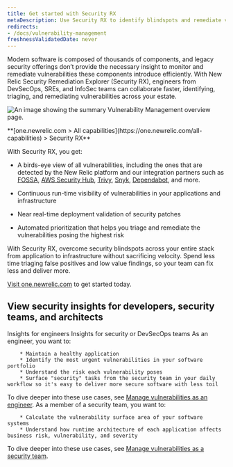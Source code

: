 ```yaml
---
title: Get started with Security RX 
metaDescription: Use Security RX to identify blindspots and remediate vulnerabilities.
redirects:
- /docs/vulnerability-management
freshnessValidatedDate: never
---
```


Modern software is composed of thousands of components, and legacy security offerings don’t provide the necessary insight to monitor and remediate vulnerabilities these components introduce efficiently. With New Relic Security Remediation Explorer (Security RX), engineers from DevSecOps, SREs, and InfoSec teams can collaborate faster, identifying, triaging, and remediating vulnerabilities across your estate.

<img
  title="Vulnerability Management overview"
  alt="An image showing the summary Vulnerability Management overview page."
  src="/images/security_screenshot-full_security-overview.webp"
/>

<figcaption>
  <DNT>
    **[one.newrelic.com > All capabilities](https://one.newrelic.com/all-capabilities) > Security RX**
  </DNT>
</figcaption>

With Security RX, you get:

* A birds-eye view of all vulnerabilities, including the ones that are detected by the New Relic platform and our integration partners such as [FOSSA](docs/vulnerability-management/integrations/fossa/), [AWS Security Hub](docs/vulnerability-management/integrations/aws/), [Trivy](/docs/vulnerability-management/integrations/trivy), [Snyk](docs/vulnerability-management/integrations/snyk/), [Dependabot](install/vm/), and more.

* Continuous run-time visibility of vulnerabilities in your applications and infrastructure 

* Near real-time deployment validation of security patches 

* Automated prioritization that helps you triage and remediate the vulnerabilities posing the highest risk

With Security RX, overcome security blindspots across your entire stack from application to infrastructure  without sacrificing velocity. Spend less time triaging false positives and low value findings, so your team can fix less and deliver more.

[Visit one.newrelic.com](https://one.newrelic.com/vulnerability-management) to get started today.


## View security insights for developers, security teams, and architects

<Tabs>
  <TabsBar>
    <TabsBarItem id="developer-insights">Insights for engineers</TabsBarItem>
    <TabsBarItem id="security-dev-insights">Insights for security or DevSecOps teams</TabsBarItem>
  </TabsBar>

  <TabsPages>
    <TabsPageItem id="developer-insights">
As an engineer, you want to:

        * Maintain a healthy application
        * Identify the most urgent vulnerabilities in your software portfolio
        * Understand the risk each vulnerability poses
        * Surface "security" tasks from the security team in your daily workflow so it's easy to deliver more secure software with less toil

To dive deeper into these use cases, see [Manage vulnerabilities as an engineer](/docs/vulnerability-management/dev-workflow/).
    </TabsPageItem>
    <TabsPageItem id="security-dev-insights">
As a member of a security team, you want to:

        * Calculate the vulnerability surface area of your software systems
        * Understand how runtime architecture of each application affects business risk, vulnerability, and severity

To dive deeper into these use cases, see [Manage vulnerabilities as a security team](/docs/vulnerability-management/security-workflow).
    </TabsPageItem>
  </TabsPages>
</Tabs>


